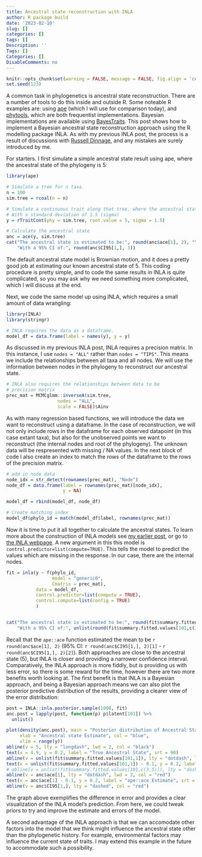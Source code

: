 ```yaml
---
title: Ancestral state reconstruction with INLA
author: R package build
date: '2023-02-10'
slug: []
categories: []
tags: []
Description: ''
Tags: []
Categories: []
DisableComments: no
---
```


```r
knitr::opts_chunk$set(warning = FALSE, message = FALSE, fig.align = 'center') 
set.seed(123)
```


A common task in phylogenetics is ancestral state reconstruction. There are a number of tools to do this inside and outside R. Some noteable R examples are: using [ape](http://ape-package.ird.fr/) (which I will use for comparison today), and [phytools](http://www.phytools.org/Rbook/), which are both frequentist implementations. Bayesian implementations are available using [BayesTraits](http://www.evolution.reading.ac.uk/BayesTraitsV4.0.0/BayesTraitsV4.0.0.html). This post shows how to implement a Bayesian ancestral state reconstruction approach using the R modelling package INLA. As with my previous INLA post, the process is a result of discussions with [Russell Dinnage](https://twitter.com/ecologician), and any mistakes are surely introduced by me. 

For starters. I first simulate a simple ancestral state result using ape, where the ancestral state of the phylogeny is 5:

```r
library(ape)

# Simulate a tree for n taxa. 
n = 100 
sim.tree = rcoal(n = n)

# Simulate a continuous trait along that tree, where the ancestral state is 5
# With a standard deviation of 1.5 (sigma)
y = rTraitCont(phy = sim.tree, root.value = 5, sigma = 1.5)

# Calculate the ancestral state
anc = ace(y, sim.tree)
cat("The ancestral state is estimated to be:", round(anc$ace[1], 2), "\n",
    "With a 95% CI of:", round(anc$CI95[1,], 3))

```

The default ancestral state model is Brownian motion, and it does a pretty good job at estimating our known ancestral state of 5. This coding procedure is pretty simple, and to code the same results in INLA is quite complicated, so you may ask why we need something more complicated, which I will discuss at the end. 

Next, we code the same model up using INLA, which requires a small amount of data wrangling:

```r
library(INLA)
library(stringr)

# INLA requires the data as a dataframe. 
model_df = data.frame(label = names(y), y = y)

```

As discussed in my previous INLA post, INLA requires a precision matrix. In this instance, I use `nodes = "ALL"` rather than `nodes = "TIPS"`. This means we include the relationships between all taxa and all nodes. We will use the information between nodes in the phylogeny to reconstruct our ancestral state. 

```r
# INLA also requires the relationships between data to be 
# precision matrix
prec_mat = MCMCglmm::inverseA(sim.tree,
                   nodes = "ALL",
                   scale = FALSE)$Ainv
```

As with many regression based functions, we will introduce the data we want to reconstruct using a dataframe. In the case of reconstruction, we will not only include rows in the dataframe for each observed datapoint (in this case extant taxa), but also for the unobserved points we want to reconstruct (the internal nodes and root of the phylogeny). The unknown data will be respresented with missing / NA values. In the next block of code I also create an index to match the rows of the dataframe to the rows of the precision matrix. 

```r
# add in node data
node_idx = str_detect(rownames(prec_mat), "Node")
node_df = data.frame(label = rownames(prec_mat)[node_idx], 
                     y = NA)

model_df = rbind(model_df, node_df)

# Create matching index
model_df$phylo_id = match(model_df$label, rownames(prec_mat))
```

Now it is time to put it all together to calculate the ancestral states. To learn more about the construction of INLA models see [my earlier post](/post/2022-07-15-phylogenetic-signal-in-inla), or go to [the INLA webpage](https://www.r-inla.org/). A new argument in this this model is `control.predictor=list(compute=TRUE)`. This tells the model to predict the values which are missing in the response. In our case, there are the internal nodes.  

```r
fit = inla(y ~ f(phylo_id,
                 model = "generic0",
                 Cmatrix = prec_mat), 
           data = model_df, 
           control.predictor=list(compute = TRUE),
           control.compute=list(config = TRUE)
           )


cat("The ancestral state is estimated to be:", round(fit$summary.fitted.values[101,1], 2), "\n",
    "With a 95% CI of:", unlist(round(fit$summary.fitted.values[101,c(3,5)], 3)))

```

Recall that the `ape::ace` function estimated the mean to be `r round(anc$ace[1], 2)` (95% CI: `r round(anc$CI95[1,], 2)[1]` - `r round(anc$CI95[1,], 2)[2]`). Both approaches are close to the ancestral state (5), but INLA is closer and providing a narrower confidence interval. Comparatively, the INLA approach is more fiddly, but is providing us with less error, so there is some reward for the time, however there are two more benefits worth looking at. The first benefit is that INLA is a Bayesian approach, and being a Bayesian approach means we can also plot the posterior predictive distribution of the results, providing a clearer view of the error distribution:


```r
post = INLA::inla.posterior.sample(1000, fit)
anc.post = lapply(post, function(p) p$latent[101]) %>% 
  unlist()

plot(density(anc.post), main = "Posterior distribution of Ancestral State estimates",
     xlab = "Ancestral state Estimate", col = "blue", 
     xlim = range(y))
abline(v = 5, lty = "longdash", lwd = 2, col = "black")
text(x = 4.9, y = 0.2, label = "True Ancestral State", srt = 90)
abline(v = unlist(fit$summary.fitted.values[101,1]), lty = "dotdash", lwd = 2, col = "blue")
text(x = unlist(fit$summary.fitted.values[101,1]) - 0.1, y = 0.2, label = "INLA Estimate", srt = 90)
# abline(v = unlist(fit$summary.fitted.values[101,c(3,5)]), lty = "dashed", col = "blue")
abline(v = anc$ace[1], lty = "dotdash", lwd = 2, col = "red")
text(x = anc$ace[1] - 0.1, y = 0.2, label = "ape::ace Estimate", srt = 90)
abline(v = anc$CI95[1,], lty = "dashed", col = "red")
```

The graph above exemplifies the difference in error and provides a clear visualization of the INLA model's prediction. From here, we could tweak priors to try and improve the estimate and errors of the model. 

A second advantage of the INLA approach is that we can accomodate other factors into the model that we think might influence the ancestral state other than the phylogenetic history. For example, environmental factors may influence the current state of traits. I may extend this example in the future to accommodate such a possibility. 
